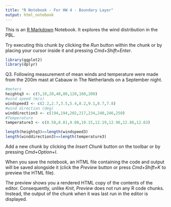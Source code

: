 ```yaml
---
title: "R Notebook - For HW 4 - Boundary Layer"
output: html_notebook
---
```


This is an [R Markdown](http://rmarkdown.rstudio.com) Notebook. It explores the wind distribution in the PBL.


Try executing this chunk by clicking the *Run* button within the chunk or by placing your cursor inside it and pressing *Cmd+Shift+Enter*. 

```r
library(ggplot2)
library(dplyr)

```

Q3. Following measurement of mean winds and temperature were made from the 200m mast at Cabauw in The Netherlands on a September night.
```r
#meters
heightq3 <- c(5,10,20,40,80,120,160,200)
#wind speed (m/s)
windspeed3 <- c(2.2,2.7,3.5,5.4,8.2,9.1,8.7,7.8)
#wind direction (deg)
winddirection3 <- c(194,194,202,217,234,240,246,250)
#Temperature
temperature3 <- c(8.58,8.81,9.08,10.15,12.19,12.96,12.86,12.63)

length(heightq3)==length(windspeed3)
length(winddirection3)==length(temperature3)


```



Add a new chunk by clicking the *Insert Chunk* button on the toolbar or by pressing *Cmd+Option+I*.

When you save the notebook, an HTML file containing the code and output will be saved alongside it (click the *Preview* button or press *Cmd+Shift+K* to preview the HTML file). 

The preview shows you a rendered HTML copy of the contents of the editor. Consequently, unlike *Knit*, *Preview* does not run any R code chunks. Instead, the output of the chunk when it was last run in the editor is displayed.

